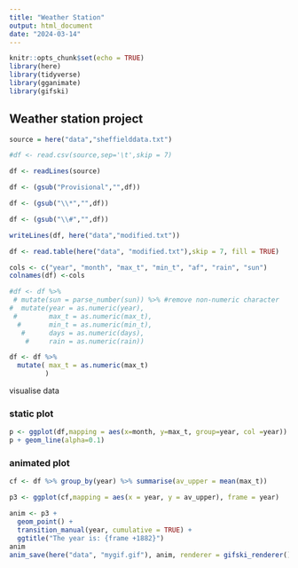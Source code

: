 ```yaml
---
title: "Weather Station"
output: html_document
date: "2024-03-14"
---
```


```r
knitr::opts_chunk$set(echo = TRUE)
library(here)
library(tidyverse)
library(gganimate)
library(gifski)

```


## Weather station project 

```r
source = here("data","sheffielddata.txt")

#df <- read.csv(source,sep='\t',skip = 7)

df <- readLines(source)

df <- (gsub("Provisional","",df))

df <- (gsub("\\*","",df))

df <- (gsub("\\#","",df))

writeLines(df, here("data","modified.txt"))

df <- read.table(here("data", "modified.txt"),skip = 7, fill = TRUE)

```

```r
cols <- c("year", "month", "max_t", "min_t", "af", "rain", "sun")
colnames(df) <-cols

#df <- df %>% 
 # mutate(sun = parse_number(sun)) %>% #remove non-numeric character
#  mutate(year = as.numeric(year),
 #        max_t = as.numeric(max_t),
  #       min_t = as.numeric(min_t),
   #      days = as.numeric(days),
    #     rain = as.numeric(rain)) 

df <- df %>% 
  mutate( max_t = as.numeric(max_t)
         )
```
visualise data 

### static plot
```r
p <- ggplot(df,mapping = aes(x=month, y=max_t, group=year, col =year))
p + geom_line(alpha=0.1)
```
### animated plot 
```r
cf <- df %>% group_by(year) %>% summarise(av_upper = mean(max_t))

p3 <- ggplot(cf,mapping = aes(x = year, y = av_upper), frame = year)

anim <- p3 +
  geom_point() +
  transition_manual(year, cumulative = TRUE) +
  ggtitle("The year is: {frame +1882}")
anim
anim_save(here("data", "mygif.gif"), anim, renderer = gifski_renderer())
```

